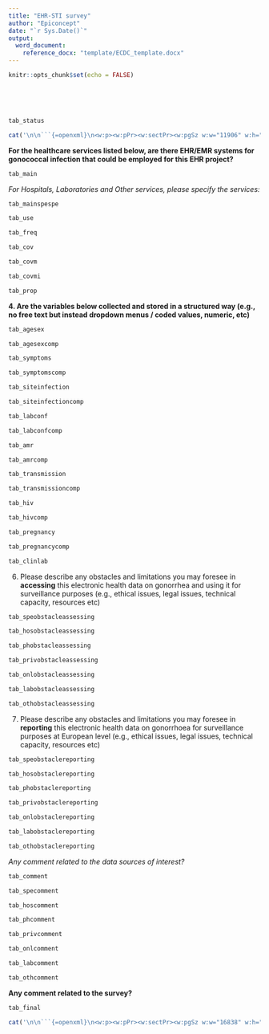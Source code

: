 ```yaml
---
title: "EHR-STI survey"
author: "Epiconcept"
date: "`r Sys.Date()`"
output:
  word_document:
    reference_docx: "template/ECDC_template.docx"
---
```


```r
knitr::opts_chunk$set(echo = FALSE)
```

\

\

```r
tab_status
```

\newpage

```r
cat('\n\n```{=openxml}\n<w:p><w:pPr><w:sectPr><w:pgSz w:w="11906" w:h="16838"/></w:sectPr></w:pPr></w:p>\n```\n\n')
```


**For the healthcare services listed below, are there EHR/EMR systems for gonococcal infection that could be employed for this EHR project?**


```r
tab_main
```

\newpage

*For Hospitals, Laboratories and Other services, please specify the services:*
 
```r
tab_mainspespe
```

\newpage
 
```r
tab_use
```

\newpage

```r
tab_freq
```

\newpage

```r
tab_cov
```

\newpage

```r
tab_covm
```

\newpage

```r
tab_covmi
```

\newpage

```r
tab_prop
```

\newpage

**4. Are the variables below collected and stored in a structured way (e.g., no free text but instead dropdown menus / coded values, numeric, etc)**


```r
tab_agesex
```

\newpage

```r
tab_agesexcomp
```

\newpage

```r
tab_symptoms
```

\newpage

```r
tab_symptomscomp
```

\newpage

```r
tab_siteinfection
```

\newpage

```r
tab_siteinfectioncomp
```

\newpage

```r
tab_labconf
```

\newpage

```r
tab_labconfcomp
```

\newpage

```r
tab_amr
```

\newpage

```r
tab_amrcomp
```

\newpage

```r
tab_transmission
```

\newpage

```r
tab_transmissioncomp
```

\newpage

```r
tab_hiv
```

\newpage

```r
tab_hivcomp
```

\newpage

```r
tab_pregnancy
```

\newpage

```r
tab_pregnancycomp
```


\newpage

```r
tab_clinlab
```

\newpage

6. Please describe any obstacles and limitations you may foresee in **accessing** this electronic health data on gonorrhea and using it for surveillance purposes (e.g., ethical issues, legal issues, technical capacity, resources etc)

```r
tab_speobstacleassessing
```

\newpage

```r
tab_hosobstacleassessing
```

\newpage

```r
tab_phobstacleassessing
```

\newpage

```r
tab_privobstacleassessing
```

\newpage

```r
tab_onlobstacleassessing
```

\newpage

```r
tab_labobstacleassessing
```

\newpage

```r
tab_othobstacleassessing
```

\newpage

7. Please describe any obstacles and limitations you may foresee in **reporting** this electronic health data on gonorrhoea for surveillance purposes at European level (e.g., ethical issues, legal issues, technical capacity, resources etc)

```r
tab_speobstaclereporting
```

\newpage

```r
tab_hosobstaclereporting
```

\newpage

```r
tab_phobstaclereporting
```

\newpage

```r
tab_privobstaclereporting
```

\newpage

```r
tab_onlobstaclereporting
```

\newpage

```r
tab_labobstaclereporting
```

\newpage

```r
tab_othobstaclereporting
```




\newpage

*Any comment related to the data sources of interest?*

```r
tab_comment
```

```r
tab_specomment
```

\newpage

```r
tab_hoscomment
```

\newpage

```r
tab_phcomment
```

\newpage

```r
tab_privcomment
```

\newpage

```r
tab_onlcomment
```

\newpage

```r
tab_labcomment
```

\newpage

```r
tab_othcomment
```

\newpage

**Any comment related to the survey?**

```r
tab_final
```

```r
cat('\n\n```{=openxml}\n<w:p><w:pPr><w:sectPr><w:pgSz w:w="16838" w:h="11906" w:orient="landscape"/></w:sectPr></w:pPr></w:p>\n```\n\n')
```
